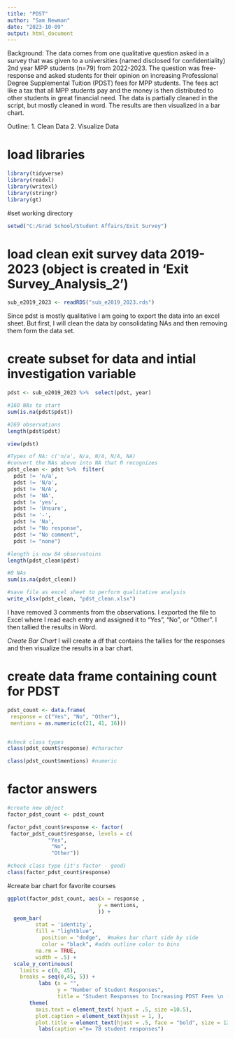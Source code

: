 ---
title: "PDST"
author: "Sam Newman"
date: "2023-10-09"
output: html_document
---

Background:
The data comes from one qualitative question asked in a survey that was given to
a universities (named disclosed for confidentiality) 2nd year MPP students (n=79)
from 2022-2023. The question was free-response and asked students for their opinion on 
increasing Professional Degree Supplemental Tuition (PDST) fees for MPP students. 
The fees act like a tax that all MPP students pay and the money is then distributed
to other students in great financial need. The data is partially cleaned in the script, 
but mostly cleaned in word. The results are then visualized in a bar chart. 

Outline: 
1. Clean Data
2. Visualize Data

# load libraries 
```{r}
library(tidyverse)
library(readxl)
library(writexl)
library(stringr)
library(gt)
```
#set working directory 
```{r}
setwd("C:/Grad School/Student Affairs/Exit Survey")
```


# load clean exit survey data 2019-2023 (object is created in 'Exit Survey_Analysis_2')
```{r}
sub_e2019_2023 <- readRDS("sub_e2019_2023.rds")

```

Since pdst is mostly qualitative I am going to export the data into an excel sheet. But first, I will clean the data by consolidating NAs and then removing them form the data set. 

# create subset for data and intial investigation variable 
```{r}
pdst <- sub_e2019_2023 %>%  select(pdst, year)

#160 NAs to start 
sum(is.na(pdst$pdst))

#269 observations
length(pdst$pdst)

view(pdst)

#Types of NA: c('n/a', N/a, N/A, N/A, NA)
#convert the NAs above into NA that R recognizes 
pdst_clean <- pdst %>%  filter(
  pdst != 'n/a', 
  pdst != 'N/a', 
  pdst != 'N/A', 
  pdst != 'NA', 
  pdst != 'yes', 
  pdst != 'Unsure', 
  pdst != '-', 
  pdst != 'Na', 
  pdst != "No response", 
  pdst != "No comment", 
  pdst != "none")

#length is now 84 observatoins
length(pdst_clean$pdst)

#0 NAs
sum(is.na(pdst_clean))

#save file as excel sheet to perform qualitative analysis 
write_xlsx(pdst_clean, "pdst_clean.xlsx")

```

I have removed 3 comments from the observations.
I exported the file to Excel where I read each entry and assigned it to "Yes", "No", or "Other". I then tallied the results in Word. 

*Create Bar Chart* 
I will create a df that contains the tallies for the responses and then visualize the results in a bar chart. 
                          
# create data frame containing count for PDST
```{r}
pdst_count <- data.frame(
 response = c("Yes", "No", "Other"),
 mentions = as.numeric(c(21, 41, 16)))


#check class types 
class(pdst_count$response) #character

class(pdst_count$mentions) #numeric 

```
# factor answers 
```{r}
#create new object 
factor_pdst_count <- pdst_count

factor_pdst_count$response <- factor(
 factor_pdst_count$response, levels = c(
             "Yes", 
              "No",
              "Other"))

#check class type (it's factor - good)
class(factor_pdst_count$response)

```
#create bar chart for favorite courses
```{r}
ggplot(factor_pdst_count, aes(x = response , 
                             y = mentions, 
                             )) +
  geom_bar(
         stat = 'identity',
         fill = "lightblue",
           position = "dodge",  #makes bar chart side by side
           color = "black", #adds outline color to bins
         na.rm = TRUE, 
         width = .5) +
  scale_y_continuous(
    limits = c(0, 45),                
    breaks = seq(0,45, 5)) +
          labs (x = "", 
                y = "Number of Student Responses",
                title = "Student Responses to Increasing PDST Fees \n (2022-2023)")+
       theme(
         axis.text = element_text( hjust = .5, size =10.5), 
         plot.caption = element_text(hjust = 1, ), 
         plot.title = element_text(hjust = .5, face = "bold", size = 12))+
          labs(caption ="n= 78 student responses") 
```
